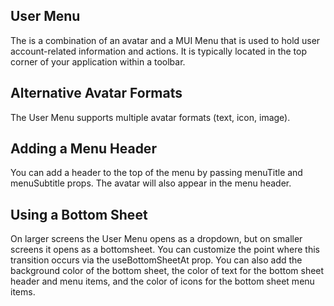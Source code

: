 
## User Menu

The <UserMenu> is a combination of an avatar and a MUI Menu that is used to hold user account-related information and actions. It is typically located in the top corner of your application within a toolbar.

<UserMenuToolbar />

## Alternative Avatar Formats

The User Menu supports multiple avatar formats (text, icon, image).

<UserMenuAvatarFormat />

## Adding a Menu Header

You can add a header to the top of the menu by passing menuTitle and menuSubtitle props. The avatar will also appear in the menu header.

<UserMenuHeader />

## Using a Bottom Sheet

On larger screens the User Menu opens as a dropdown, but on smaller screens it opens as a bottomsheet. You can customize the point where this transition occurs via the useBottomSheetAt prop.
You can also add the background color of the bottom sheet, the color of text for the bottom sheet header and menu items, and the color of icons for the bottom sheet menu items.

<UserMenuBottomSheet />
